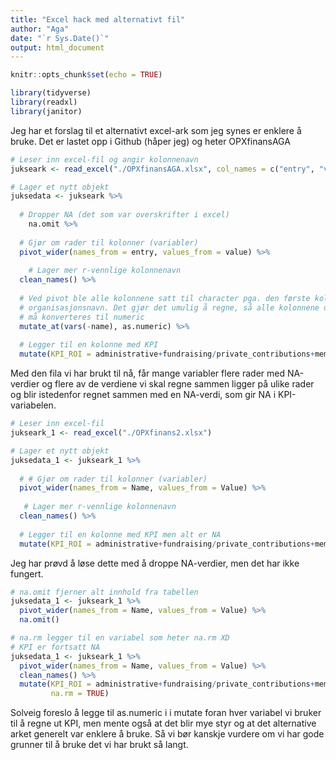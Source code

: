 ```yaml
---
title: "Excel hack med alternativt fil"
author: "Aga"
date: "`r Sys.Date()`"
output: html_document
---
```


```r
knitr::opts_chunk$set(echo = TRUE)

library(tidyverse)
library(readxl)
library(janitor)

```


Jeg har et forslag til et alternativt excel-ark som jeg synes er enklere å bruke. Det er lastet opp i Github (håper jeg) og heter OPXfinansAGA 

```r
# Leser inn excel-fil og angir kolonnenavn
jukseark <- read_excel("./OPXfinansAGA.xlsx", col_names = c("entry", "value"))

# Lager et nytt objekt
juksedata <- jukseark %>%
  
  # Dropper NA (det som var overskrifter i excel)
    na.omit %>%
  
  # Gjør om rader til kolonner (variabler)
  pivot_wider(names_from = entry, values_from = value) %>%
  
    # Lager mer r-vennlige kolonnenavn
  clean_names() %>% 
  
  # Ved pivot ble alle kolonnene satt til character pga. den første kolonnen med 
  # organisasjonsnavn. Det gjør det umulig å regne, så alle kolonnene unntatt den første
  # må konverteres til numeric
  mutate_at(vars(-name), as.numeric) %>%
  
  # Legger til en kolonne med KPI
  mutate(KPI_ROI = administrative+fundraising/private_contributions+membership_fees)
```

Med den fila vi har brukt til nå, får mange variabler flere rader med NA-verdier og flere av de verdiene vi skal regne sammen ligger på ulike rader og blir istedenfor regnet sammen med en NA-verdi, som gir NA i KPI-variabelen.  

```r
# Leser inn excel-fil
jukseark_1 <- read_excel("./OPXfinans2.xlsx")

# Lager et nytt objekt
juksedata_1 <- jukseark_1 %>% 
  
  # # Gjør om rader til kolonner (variabler)
  pivot_wider(names_from = Name, values_from = Value) %>% 
  
   # Lager mer r-vennlige kolonnenavn
  clean_names() %>% 
  
  # Legger til en kolonne med KPI men alt er NA
  mutate(KPI_ROI = administrative+fundraising/private_contributions+membership_fees)

```

Jeg har prøvd å løse dette med å droppe NA-verdier, men det har ikke fungert.

```r

# na.omit fjerner alt innhold fra tabellen
juksedata_1 <- jukseark_1 %>% 
  pivot_wider(names_from = Name, values_from = Value) %>% 
  na.omit()

# na.rm legger til en variabel som heter na.rm XD
# KPI er fortsatt NA
juksedata_1 <- jukseark_1 %>% 
  pivot_wider(names_from = Name, values_from = Value) %>%
  clean_names() %>% 
  mutate(KPI_ROI = administrative+fundraising/private_contributions+membership_fees, 
         na.rm = TRUE)

```

Solveig foreslo å legge til as.numeric i i mutate foran hver variabel vi bruker til å regne ut KPI, men mente også at det blir mye styr og at det alternative arket generelt var enklere å bruke. Så vi bør kanskje vurdere om vi har gode grunner til å bruke det vi har brukt så langt.
